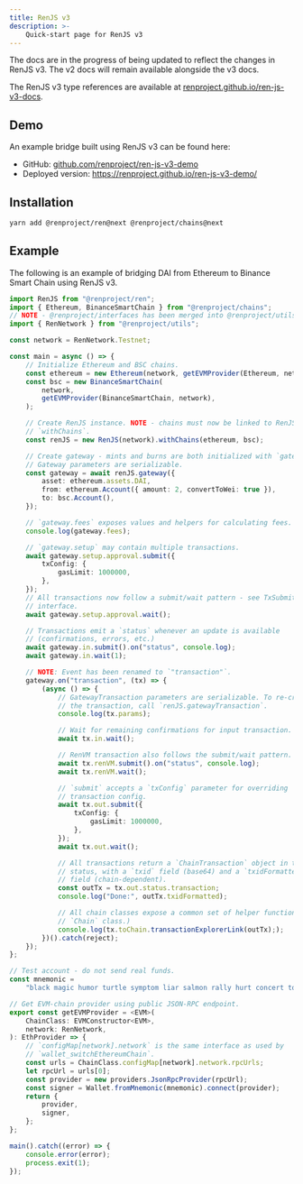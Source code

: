 ```yaml
---
title: RenJS v3
description: >-
    Quick-start page for RenJS v3
---
```


The docs are in the progress of being updated to reflect the changes in RenJS v3. The v2 docs will remain available alongside the v3 docs.

The RenJS v3 type references are available at [renproject.github.io/ren-js-v3-docs](https://renproject.github.io/ren-js-v3-docs/classes/_renproject_ren.RenJS.html).

## Demo

An example bridge built using RenJS v3 can be found here:

-   GitHub: [github.com/renproject/ren-js-v3-demo](https://github.com/renproject/ren-js-v3-demo)
-   Deployed version: https://renproject.github.io/ren-js-v3-demo/

## Installation

```sh
yarn add @renproject/ren@next @renproject/chains@next
```

## Example

The following is an example of bridging DAI from Ethereum to Binance Smart Chain using RenJS v3.

```ts
import RenJS from "@renproject/ren";
import { Ethereum, BinanceSmartChain } from "@renproject/chains";
// NOTE - @renproject/interfaces has been merged into @renproject/utils
import { RenNetwork } from "@renproject/utils";

const network = RenNetwork.Testnet;

const main = async () => {
    // Initialize Ethereum and BSC chains.
    const ethereum = new Ethereum(network, getEVMProvider(Ethereum, network));
    const bsc = new BinanceSmartChain(
        network,
        getEVMProvider(BinanceSmartChain, network),
    );

    // Create RenJS instance. NOTE - chains must now be linked to RenJS using
    // `withChains`.
    const renJS = new RenJS(network).withChains(ethereum, bsc);

    // Create gateway - mints and burns are both initialized with `gateway`.
    // Gateway parameters are serializable.
    const gateway = await renJS.gateway({
        asset: ethereum.assets.DAI,
        from: ethereum.Account({ amount: 2, convertToWei: true }),
        to: bsc.Account(),
    });

    // `gateway.fees` exposes values and helpers for calculating fees.
    console.log(gateway.fees);

    // `gateway.setup` may contain multiple transactions.
    await gateway.setup.approval.submit({
        txConfig: {
            gasLimit: 1000000,
        },
    });
    // All transactions now follow a submit/wait pattern - see TxSubmitter
    // interface.
    await gateway.setup.approval.wait();

    // Transactions emit a `status` whenever an update is available
    // (confirmations, errors, etc.)
    await gateway.in.submit().on("status", console.log);
    await gateway.in.wait(1);

    // NOTE: Event has been renamed to `"transaction"`.
    gateway.on("transaction", (tx) => {
        (async () => {
            // GatewayTransaction parameters are serializable. To re-create
            // the transaction, call `renJS.gatewayTransaction`.
            console.log(tx.params);

            // Wait for remaining confirmations for input transaction.
            await tx.in.wait();

            // RenVM transaction also follows the submit/wait pattern.
            await tx.renVM.submit().on("status", console.log);
            await tx.renVM.wait();

            // `submit` accepts a `txConfig` parameter for overriding
            // transaction config.
            await tx.out.submit({
                txConfig: {
                    gasLimit: 1000000,
                },
            });
            await tx.out.wait();

            // All transactions return a `ChainTransaction` object in the
            // status, with a `txid` field (base64) and a `txidFormatted`
            // field (chain-dependent).
            const outTx = tx.out.status.transaction;
            console.log("Done:", outTx.txidFormatted);

            // All chain classes expose a common set of helper functions (see
            // `Chain` class.)
            console.log(tx.toChain.transactionExplorerLink(outTx););
        })().catch(reject);
    });
};

// Test account - do not send real funds.
const mnemonic =
    "black magic humor turtle symptom liar salmon rally hurt concert tower run";

// Get EVM-chain provider using public JSON-RPC endpoint.
export const getEVMProvider = <EVM>(
    ChainClass: EVMConstructor<EVM>,
    network: RenNetwork,
): EthProvider => {
    // `configMap[network].network` is the same interface as used by
    // `wallet_switchEthereumChain`.
    const urls = ChainClass.configMap[network].network.rpcUrls;
    let rpcUrl = urls[0];
    const provider = new providers.JsonRpcProvider(rpcUrl);
    const signer = Wallet.fromMnemonic(mnemonic).connect(provider);
    return {
        provider,
        signer,
    };
};

main().catch((error) => {
    console.error(error);
    process.exit(1);
});
```
